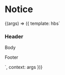 
<Meta title="Components/Notice" component="Notice" />

# Notice

<Canvas>
  <Story name="Basic"
    argTypes={{
      type: {
        defaultValue: 'success',
        control: {
          type: 'select',
          options: [
            'success',
            'warning',
            'info',
            'highlight',
          ]
        }
      }
    }}
  >{(args) => ({
    template: hbs`<Notice
        @type={{type}}
      as |notice|>
        <notice.Header>
          <h3>Header</h3>
        </notice.Header>
        <notice.Body>
          <p>
            Body
          </p>
        </notice.Body>
        <notice.Footer>
          <p>
            Footer
          </p>
        </notice.Footer>
      </Notice>`,
    context: args
  })}
  </Story>
</Canvas>

